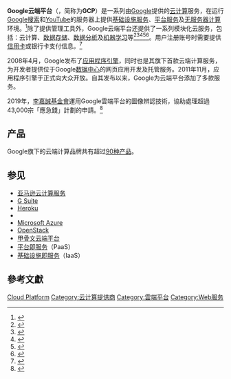 {{noteTA|
G1=IT
|1=zh-hant:Google雲端平台;zh-hans:Google云端平台;
}}
{{Distinguish|Google雲端}}
{{Infobox website
| name                 = Google云端平台
| native_name          = Google Cloud Platform
| native_name_lang     = en
| logo                 =  
| url                  = {{URL|https://cloud.google.com/}}
| commercial           = 是
| industry             = [[Web服务|网页服务]]、[[雲端運算|雲端運算]] 
| language             = [[德语|德语]]、[[英语|英语]]、[[西班牙语|西班牙语]]、[[法语|法语]]、[[意大利语|意大利语]]、[[荷兰语|荷兰语]]、[[葡萄牙语|葡萄牙语]]、[[土耳其语|土耳其语]]、[[日语|日语]]、[[简体中文|简体中文]]、[[繁体中文|繁体中文]]、[[韩语|韩语]] 
| programming_language = {{flatlist|
* [[Java|Java]]
* [[C++|C++]]
* [[Python|Python]]
* [[Go|Go]]
* [[Ruby|Ruby]]}}
| owner                = [[Google|Google]]
| launch_date          = {{Start date and age|2008|04|07}} <!-- is it right Google cloud was released before? -->
| current_status       = 活跃
}}

'''Google云端平台'''（{{Lang-en|Google Cloud Platform}}，简称为'''GCP'''）是一系列由[[Google|Google]]提供的[[雲端運算|云计算]]服务，在运行[[Google搜索|Google搜索]]和[[YouTube|YouTube]]的服务器上提供[[基礎設施即服務|基础设施服务]]、[[平台即服务|平台服务]]及[[無伺服器計算|无服务器计算]]环境。<ref>{{cite web |url=https://cloud.google.com/why-google/ |title=Why Google Cloud Platform |publisher=cloud.google.com |date= |accessdate=2014-04-05 |archive-date=2018-03-10 |archive-url=https://web.archive.org/web/20180310235709/https://cloud.google.com/why-google/ |dead-url=no }}</ref>除了提供管理工具外，Google云端平台还提供了一系列模块化云服务，包括：云计算、[[電腦數據存貯器|数据存储]]、[[数据分析|数据分析]]及[[机器学习|机器学习]]等<ref name="auto">{{cite web |url=https://cloud.google.com/ |title=Google Cloud Platform |publisher=cloud.google.com |date= |accessdate=2014-04-05 |archive-date=2021-02-05 |archive-url=https://web.archive.org/web/20210205164430/https://cloud.google.com/ |dead-url=no }}</ref><ref>{{cite web |url=https://cloud.google.com/products/ |title=Google Cloud Products |publisher=cloud.google.com |date= |accessdate=2014-04-05 |archive-date=2021-01-30 |archive-url=https://web.archive.org/web/20210130005820/https://cloud.google.com/products/ |dead-url=no }}</ref><ref>{{cite web|url=https://blog.xsoin.com/2013/12/google-cloud-platform.html|title=Google 雲端平台 Cloud Platform 使用與介紹|website=blog.xsoin.com|accessdate=2018-07-10|archive-date=2020-11-23|archive-url=https://web.archive.org/web/20201123200403/http://blog.xsoin.com/2013/12/google-cloud-platform.html|dead-url=no}}</ref><ref>{{cite web|url=http://technews.tw/2014/04/16/google-launchs-google-cloud-platform-price-is-cheaper-than-amazon/|title=Google 推出雲端平台，將以有競爭力的價格與 Amazon 一拚高下|publisher=|accessdate=2016-11-19|archive-date=2020-08-07|archive-url=https://web.archive.org/web/20200807090416/http://technews.tw/2014/04/16/google-launchs-google-cloud-platform-price-is-cheaper-than-amazon/|dead-url=no}}</ref><ref>{{cite web|url=https://jerrynest.io/google-cloud-onboard-taipei/|title=2017 Google Cloud OnBoard -Taipei 會議重點整理 - 傑瑞窩在這|date=2017-04-24|publisher=|accessdate=2017-09-08|archive-date=2020-09-29|archive-url=https://web.archive.org/web/20200929194412/https://jerrynest.io/google-cloud-onboard-taipei/|dead-url=no}}</ref>。用户注册账号时需要提供[[信用卡|信用卡]]或银行卡支付信息。<ref>{{cite web|url=https://cloud.google.com/free/docs/frequently-asked-questions|title=Google Cloud Platform Free Tier|accessdate=2020-04-27|archive-date=2018-11-11|archive-url=https://web.archive.org/web/20181111125124/https://cloud.google.com/free/docs/frequently-asked-questions|dead-url=no}}</ref>

2008年4月，Google发布了[[Google應用服務引擎|应用程序引擎]]，同时也是其旗下首款云端计算服务，为开发者提供位于Google[[数据中心|数据中心]]的网页应用开发及托管服务。2011年11月，应用程序引擎于正式向大众开放。自其发布以来，Google为云端平台添加了多款服务。

2019年，[[李嘉誠基金會|李嘉誠基金會]]運用Google雲端平台的圖像辨認技術，協助處理超過43,000宗「應急錢」計劃的申請。<ref>{{Cite news|url=https://www.hk01.com/%E8%B2%A1%E7%B6%93%E5%BF%AB%E8%A8%8A/406138/%E6%9D%8E%E5%98%89%E8%AA%A0%E5%9F%BA%E9%87%91%E6%9C%83-%E6%87%89%E6%80%A5%E9%8C%A2-%E7%94%A8google%E9%9B%B2%E7%AB%AF%E6%8A%80%E8%A1%93-3%E6%98%9F%E6%9C%9F%E8%99%95%E7%90%86%E9%80%BE4%E8%90%AC%E5%AE%97%E7%94%B3%E8%AB%8B|title=李嘉誠基金會「應急錢」用Google雲端技術 3星期處理逾4萬宗申請|date=2019-12-04|publisher=香港01|accessdate=2019-12-11|archive-date=2020-08-04|archive-url=https://web.archive.org/web/20200804024818/https://www.hk01.com/%E8%B2%A1%E7%B6%93%E5%BF%AB%E8%A8%8A/406138/%E6%9D%8E%E5%98%89%E8%AA%A0%E5%9F%BA%E9%87%91%E6%9C%83-%E6%87%89%E6%80%A5%E9%8C%A2-%E7%94%A8google%E9%9B%B2%E7%AB%AF%E6%8A%80%E8%A1%93-3%E6%98%9F%E6%9C%9F%E8%99%95%E7%90%86%E9%80%BE4%E8%90%AC%E5%AE%97%E7%94%B3%E8%AB%8B|dead-url=no}}</ref>

== 产品 ==
Google旗下的云端计算品牌共有超过[https://cloud.google.com/products/ 90种产品]{{Wayback|url=https://cloud.google.com/products/ |date=20210130005820 }}。

== 参见 ==
* [[亚马逊云计算服务|亚马逊云计算服务]]
* [[G_Suite|G Suite]]
* [[Heroku|Heroku]]
* {{tsl|en|Jelastic||Jelastic}}
* [[Microsoft_Azure|Microsoft Azure]]
* [[OpenStack|OpenStack]]
* [[甲骨文云|甲骨文云端平台]]
* [[平台即服务|平台即服务]]（PaaS）
* [[基礎設施即服務|基础设施即服务]]（IaaS）

== 參考文獻 ==
{{Reflist}}

{{Google Cloud}}
{{Cloud computing}}
{{Google Inc.}}

[[Category:Google服務|Cloud Platform]]
[[Category:云计算提供商|Category:云计算提供商]]
[[Category:雲端平台|Category:雲端平台]]
[[Category:Web服务|Category:Web服务]]